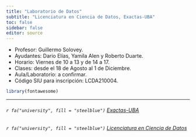 ```yaml
---
title: "Laboratorio de Datos"
subtitle: "Licenciatura en Ciencia de Datos, Exactas-UBA"
toc: false
sidebar: false
editor: source
---
```


-   Profesor: Guillermo Solovey.
-   Ayudantes: Dario Elías, Yamila Alen y Roberto Duarte.
-   Horario: Viernes de 10 a 13 y de 14 a 17.
-   Clases: desde el 18 de Agosto al 1 de Diciembre.
-   Aula/Laboratorio: a confirmar.
-   Código SIU para inscripción: LCDA210004.

```r
library(fontawesome)
```

------------------------------------------------------------------------

###### `r fa("university", fill = "steelblue")` [Exactas-UBA](https://exactas.uba.ar)

###### `r fa("university", fill = "steelblue")` [Licenciatura en Ciencia de Datos](https://lcd.exactas.uba.ar/)
